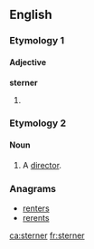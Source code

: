 ==English==

===Etymology 1===
{{suffix|stern|er|lang=en}}

====Adjective====
'''sterner'''

# {{en-comparative of|stern}}

===Etymology 2===
{{suffix|stern|er|lang=en}}

====Noun====
{{en-noun}}

# {{context|obsolete|rare|lang=en}} A [[director]].
#: {{rfquotek|Dr. R. Clerke}}

{{Webster 1913}}

===Anagrams===
* [[renters#English|renters]]
* [[rerents#English|rerents]]

[[ca:sterner]]
[[fr:sterner]]